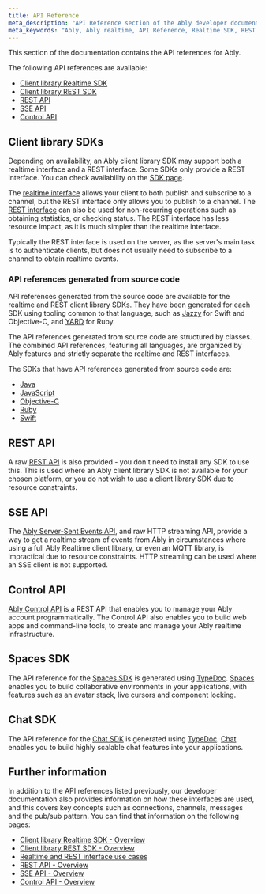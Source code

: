```yaml
---
title: API Reference
meta_description: "API Reference section of the Ably developer documentation."
meta_keywords: "Ably, Ably realtime, API Reference, Realtime SDK, REST SDK, REST API, SSE API, Control API"
---
```


This section of the documentation contains the API references for Ably.

The following API references are available:

* [Client library Realtime SDK](/docs/api/realtime-sdk)
* [Client library REST SDK](/docs/api/rest-sdk)
* [REST API](/docs/api/rest-api)
* [SSE API](/docs/api/sse)
* [Control API](/docs/api/control-api)

## Client library SDKs <a id="sdks" />

Depending on availability, an Ably client library SDK may support both a realtime interface and a REST interface. Some SDKs only provide a REST interface. You can check availability on the [SDK page](https://ably.com/download).

The [realtime interface](/docs/api/realtime-sdk) allows your client to both publish and subscribe to a channel, but the REST interface only allows you to publish to a channel. The [REST interface](/docs/api/rest-sdk) can also be used for non-recurring operations such as obtaining statistics, or checking status. The REST interface has less resource impact, as it is much simpler than the realtime interface.

Typically the REST interface is used on the server, as the server's main task is to authenticate clients, but does not usually need to subscribe to a channel to obtain realtime events.

### API references generated from source code <a id="auto-generated" />

API references generated from the source code are available for the realtime and REST client library SDKs. They have been generated for each SDK using tooling common to that language, such as [Jazzy](https://github.com/realm/jazzy) for Swift and Objective-C, and [YARD](https://yardoc.org/) for Ruby.

The API references generated from source code are structured by classes. The combined API references, featuring all languages, are organized by Ably features and strictly separate the realtime and REST interfaces.

The SDKs that have API references generated from source code are:

* [Java](https://ably.com/docs/sdk/java/v1.2/)
* [JavaScript](https://ably.com/docs/sdk/js/v2.0)
* [Objective-C](https://ably.com/docs/sdk/cocoa/v1.2/)
* [Ruby](https://ably.com/docs/sdk/ruby/v1.2/)
* [Swift](https://ably.com/docs/sdk/cocoa/v1.2/)

## REST API <a id="rest-api" />

A raw [REST API](/docs/api/rest-api) is also provided - you don't need to install any SDK to use this. This is used where an Ably client library SDK is not available for your chosen platform, or you do not wish to use a client library SDK due to resource constraints.

## SSE API <a id="sse-api" />

The [Ably Server-Sent Events API](/docs/api/sse), and raw HTTP streaming API, provide a way to get a realtime stream of events from Ably in circumstances where using a full Ably Realtime client library, or even an MQTT library, is impractical due to resource constraints. HTTP streaming can be used where an SSE client is not supported.

## Control API <a id="control-api" />

[Ably Control API](/docs/api/control-api) is a REST API that enables you to manage your Ably account programmatically. The Control API also enables you to build web apps and command-line tools, to create and manage your Ably realtime infrastructure.

## Spaces SDK <a id="spaces" />

The API reference for the [Spaces SDK](https://sdk.ably.com/builds/ably/spaces/main/typedoc/index.html) is generated using [TypeDoc](https://typedoc.org/). [Spaces](/docs/spaces) enables you to build collaborative environments in your applications, with features such as an avatar stack, live cursors and component locking.

## Chat SDK <a id="chat" />

The API reference for the [Chat SDK](https://sdk.ably.com/builds/ably/ably-chat-js/main/typedoc/index.html) is generated using [TypeDoc](https://typedoc.org/). [Chat](/docs/chat) enables you to build highly scalable chat features into your applications.

## Further information <a id="further-information" />

In addition to the API references listed previously, our developer documentation also provides information on how these interfaces are used, and this covers key concepts such as connections, channels, messages and the pub/sub pattern. You can find that information on the following pages:

* [Client library Realtime SDK - Overview](/docs/realtime)
* [Client library REST SDK - Overview](/docs/rest)
* [Realtime and REST interface use cases](/docs/realtime#realtime-vs-rest)
* [REST API - Overview](/docs/rest-api)
* [SSE API - Overview](/docs/protocols/sse)
* [Control API - Overview](/docs/platform/account/control-api)
